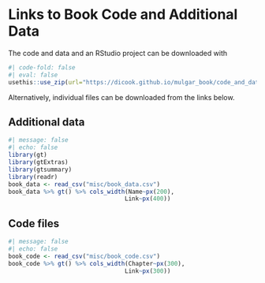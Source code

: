 # Links to Book Code and Additional Data {#book-data}

The code and data and an RStudio project can be downloaded with 

```r
#| code-fold: false
#| eval: false
usethis::use_zip(url="https://dicook.github.io/mulgar_book/code_and_data.zip")
```

Alternatively, individual files can be downloaded from the links below.

## Additional data 

```r
#| message: false
#| echo: false
library(gt)
library(gtExtras)
library(gtsummary)
library(readr)
book_data <- read_csv("misc/book_data.csv") 
book_data %>% gt() %>% cols_width(Name~px(200), 
                                 Link~px(400))
```

## Code files

```r
#| message: false
#| echo: false
book_code <- read_csv("misc/book_code.csv") 
book_code %>% gt() %>% cols_width(Chapter~px(300), 
                                 Link~px(300))
```

